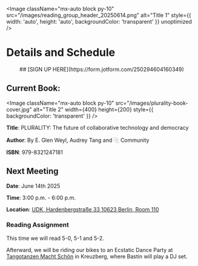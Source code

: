 
<Image
  className="mx-auto block py-10"
  src="/images/reading_group_header_20250614.png"
  alt="Title 1"
  style={{ width: 'auto', height: 'auto', backgroundColor: 'transparent' }}
  unoptimized
/>

# Details and Schedule

<div align="center">
  ## [SIGN UP HERE](https://form.jotform.com/250294604160349)
</div>

## Current Book:

<Image
  className="mx-auto block py-10"
  src="/images/plurality-book-cover.jpg"
  alt="Title 2"
  width={400}
  height={200}
  style={{ backgroundColor: 'transparent' }}
/>

**Title**: PLURALITY: The future of collaborative technology and democracy  

**Author**: By E. Glen Weyl, Audrey Tang and ⿻ Community

**ISBN**: 979-8321247181

## Next Meeting

**Date**: June 14th 2025  

**Time**: 3:00 p.m. - 6:00 p.m. 

**Location**: [UDK, Hardenbergstraße 33 10623 Berlin, Room 110](https://g.co/kgs/z9wsJmp) 

### Reading Assignment

This time we will read 5-0, 5-1 and 5-2.

Afterward, we will be riding our bikes to an Ecstatic Dance Party at [Tangotanzen Macht Schön](https://www.eventbrite.de/e/ecstatic-dance-sankalpa-flow-cacao-summer-celebration-tickets-1366155761659?aff=erelexpmlt&_gl=1*4yo00d*_up*MQ..*_ga*MTIzOTc3NTk5Mi4xNzQ5ODMzNTE1*_ga_TQVES5V6SH*czE3NDk4MzM1MTQkbzEkZzAkdDE3NDk4MzM1MTQkajYwJGwwJGgw) in Kreuzberg, where Bastin will play a DJ set.
